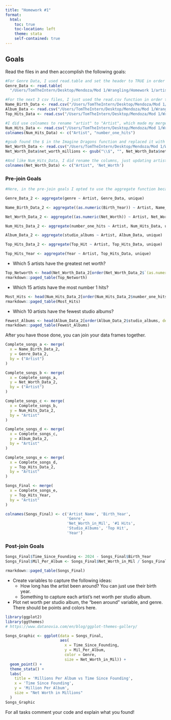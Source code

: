 ```yaml
---
title: "Homework #1"
format:
  html:
    toc: true
    toc-location: left
    theme: stata
    self-contained: true
---
```


## Goals

Read the files in and then accomplish the following goals:

```r
#For Genre Data, I used read.table and set the header to TRUE in order to read in the .txt file as a table, with Artist and Genre as the headers for the table. 
Genre_Data <- read.table(
  "/Users/TomTheIntern/Desktop/Mendoza/Mod 1/Wrangling/Homework 1/artist_genre.txt", header = TRUE)

#For the next 3 csv files, I just used the read.csv function in order to read the files in as a table, taking the first row and using them as the column headers
Name_Birth_Data <- read.csv("/Users/TomTheIntern/Desktop/Mendoza/Mod 1/Wrangling/Homework 1/artist_name.csv")
Album_Data <- read.csv("/Users/TomTheIntern/Desktop/Mendoza/Mod 1/Wrangling/Homework 1/artist_studio_albums.csv")
Top_Hits_Data <- read.csv("/Users/TomTheIntern/Desktop/Mendoza/Mod 1/Wrangling/Homework 1/artist_top_hits.csv")

#I did use colnames to rename "artist" to "Artist", which made my merge functions a little cleaner later on. 
Num_Hits_Data <- read.csv("/Users/TomTheIntern/Desktop/Mendoza/Mod 1/Wrangling/Homework 1/artist_number_one_hits.csv")
colnames(Num_Hits_Data) <- c("Artist", "number_one_hits")

#gsub found the $ in the Imagine Dragons function and replaced it with a space, which made it cleaner for when I used the aggregate function later on. Otherwise Imagine Dragons was dropped from the table.
Net_Worth_Data <- read.csv("/Users/TomTheIntern/Desktop/Mendoza/Mod 1/Wrangling/Homework 1/artist_net_worth.csv")
Net_Worth_Data$net_worth_millions <- gsub("\\$", "", Net_Worth_Data$net_worth_millions)

#And like Num_Hits_Data, I did rename the columns, just updating artist to Artist, which again made my merge functions a little bit cleaner
colnames(Net_Worth_Data) <- c("Artist", 'Net_Worth')
```


### Pre-join Goals

```r
#Here, in the pre-join goals I opted to use the aggregate function because it just made more sense to me than using the duplicate function.

Genre_Data_2 <- aggregate(genre ~ Artist, Genre_Data, unique)

Name_Birth_Data_2 <- aggregate((as.numeric(Birth_Year)) ~ Artist, Name_Birth_Data, unique)

Net_Worth_Data_2 <- aggregate((as.numeric(Net_Worth)) ~ Artist, Net_Worth_Data, unique)

Num_Hits_Data_2 <- aggregate(number_one_hits ~ Artist, Num_Hits_Data, unique)

Album_Data_2 <- aggregate(studio_albums ~ Artist, Album_Data, unique)

Top_Hits_Data_2 <- aggregate(Top_Hit ~ Artist, Top_Hits_Data, unique)

Top_Hits_Year <- aggregate(Year ~ Artist, Top_Hits_Data, unique)
```

* Which 5 artists have the greatest net worth?

```r
Top_Networth <- head(Net_Worth_Data_2[order(Net_Worth_Data_2$`(as.numeric(Net_Worth))`, decreasing = TRUE), ], 5)
rmarkdown::paged_table(Top_Networth)
```


* Which 15 artists have the most number 1 hits?

```r
Most_Hits <- head(Num_Hits_Data_2[order(Num_Hits_Data_2$number_one_hits, decreasing = TRUE), ], 15)
rmarkdown::paged_table(Most_Hits)
```


* Which 10 artists have the fewest studio albums?

```r
Fewest_Albums <- head(Album_Data_2[order(Album_Data_2$studio_albums, decreasing = FALSE), ], 10)
rmarkdown::paged_table(Fewest_Albums)
```


After you have those done, you can join your data frames together.

```r
Complete_songs_a <- merge(
  x = Name_Birth_Data_2,
  y = Genre_Data_2,
  by = ("Artist")
)

Complete_songs_b <- merge(
  x = Complete_songs_a,
  y = Net_Worth_Data_2,
  by = ("Artist")
)

Complete_songs_c <- merge(
  x = Complete_songs_b,
  y = Num_Hits_Data_2,
  by = "Artist"
)

Complete_songs_d <- merge(
  x = Complete_songs_c,
  y = Album_Data_2,
  by = "Artist"
)

Complete_songs_e <- merge(
  x = Complete_songs_d,
  y = Top_Hits_Data_2,
  by = "Artist"
)

Songs_Final <- merge(
  x = Complete_songs_e,
  y = Top_Hits_Year,
  by = "Artist"
)

colnames(Songs_Final) <- c('Artist Name', 'Birth_Year',
                           'Genre',
                           'Net_Worth_in_Mil', '#1 Hits', 
                           'Studio_Albums', 'Top Hit', 
                           'Year')
```


### Post-join Goals

```r
Songs_Final$Time_Since_Founding <- 2024 - Songs_Final$Birth_Year
Songs_Final$Mil_Per_Album <- Songs_Final$Net_Worth_in_Mil / Songs_Final$Studio_Albums

rmarkdown::paged_table(Songs_Final)
```


* Create variables to capture the following ideas:
    + How long has the artist been around? You can just use their birth year.
    + Something to capture each artist's net worth per studio album.

* Plot net worth per studio album, the "been around" variable, and genre. There should be points and colors here. 

```r
library(ggplot2)
library(ggthemes)
# https://www.datanovia.com/en/blog/ggplot-themes-gallery/

Songs_Graphic <- ggplot(data = Songs_Final, 
                        aes(
                          x = Time_Since_Founding,
                          y = Mil_Per_Album,
                          color = Genre,
                          size = Net_Worth_in_Mil)) +
  geom_point() +
  theme_stata() +
  labs(
    title = 'Millions Per Album vs Time Since Founding',
    x = 'Time Since Founding',
    y = 'Million Per Album',
    size = "Net Worth in Millions"
  )
Songs_Graphic

```


For all tasks comment your code and explain what you found!


